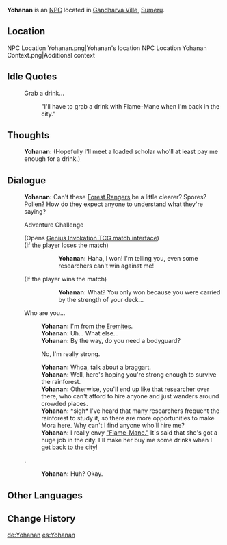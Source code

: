 {{Character Infobox
|type             = NPC
|image            = NPC Yohanan.png
|realname         = 
|region           = Sumeru
|affiliation      = The Eremites
|title            = Eremite Mercenary

|ancestry         = <!-- Clan/family -->
|father           = 
|mother           = 
|spouse           = 
|sibling          = 
|child            = 
|relative         = 

|voiceEN          = 
|voiceCN          = 
|voiceJP          = 
|dialoguereward   = 
}}
'''Yohanan''' is an [[NPC]] located in [[Gandharva Ville]], [[Sumeru]].

==Location==
<gallery>
NPC Location Yohanan.png|Yohanan's location
NPC Location Yohanan Context.png|Additional context
</gallery>
<!--
==Profile==
''(To be added.)''

===Personality===
''(To be added.)''

===Appearance===
''(To be added.)''

==Quests and Events==
{{Quests and Events}}
-->
==Idle Quotes==
{{Dialogue start}}
: {{DIcon|Idle}} Grab a drink...
:: {{A|VO Yohanan 01.ogg}} "I'll have to grab a drink with Flame-Mane when I'm back in the city."
{{Dialogue end}}

==Thoughts==
{{All Schemes to Know Explanation|name=Yohanan}}
{{Dialogue start}}
: {{A|VO Yohanan All Schemes to Know 01.ogg}} '''Yohanan:''' (Hopefully I'll meet a loaded scholar who'll at least pay me enough for a drink.)
{{Dialogue end}}

==Dialogue==
{{Dialogue start}}
:'''Yohanan:''' Can't these [[Forest Rangers]] be a little clearer? Spores? Pollen? How do they expect anyone to understand what they're saying?
:{{DIcon|TCG}} Adventure Challenge
:;(Opens [[Genius Invokation TCG/Stage/Yohanan/Crisis Point|Genius Invokation TCG match interface]])
:;(If the player loses the match)
:::'''Yohanan:''' Haha, I won! I'm telling you, even some researchers can't win against me!
:;(If the player wins the match)
:::'''Yohanan:''' What? You only won because you were carried by the strength of your deck...
:{{DIcon}} Who are you...
::'''Yohanan:''' I'm from [[the Eremites]].
::'''Yohanan:''' Uh... What else...
::'''Yohanan:''' By the way, do you need a bodyguard?
::{{DIcon}} No, I'm really strong.
::'''Yohanan:''' Whoa, talk about a braggart.
::'''Yohanan:''' Well, here's hoping you're strong enough to survive the rainforest.
::'''Yohanan:''' Otherwise, you'll end up like [[Rudaba|that researcher]] over there, who can't afford to hire anyone and just wanders around crowded places.
::'''Yohanan:''' *sigh* I've heard that many researchers frequent the rainforest to study it, so there are more opportunities to make Mora here. Why can't I find anyone who'll hire me?
::'''Yohanan:''' I really envy [[Dehya|"Flame-Mane."]] It's said that she's got a huge job in the city. I'll make her buy me some drinks when I get back to the city!
:{{DIcon}} {{Not a typo|Seeya}}.
::'''Yohanan:''' Huh? Okay.
{{Dialogue end}}
<!--
==Event Dialogue==
===Event Name===
{{Dialogue start}}
:'''{{subst:PAGENAME}}:'''
{{Dialogue end}}

==Trivia==
* 
-->

==Other Languages==
{{Other Languages
|default_hidden = 1
|en      = Yohanan
|zhs     = 约哈南
|zhs_rm  = Yuēhānán
|zht     = 約哈南
|zht_rm  = Yuēhānán
|ja      = ヨハナン
|ja_rm   = Yohanan
|ko      = 요하난
|ko_rm   = Yohanan
|es      = Yohanan
|fr      = Yohanan
|ru      = Йоханан
|th      = Yohanan
|vi      = Yohanan
|de      = Yohanan
|id      = Yohanan
|pt      = Yohanan
|tr      = Yohanan
|it      = Yohanan
}}

==Change History==
{{Change History|3.0}}
<!--
==References==
{{Reflist}}
-->
[[de:Yohanan]]
[[es:Yohanan]]